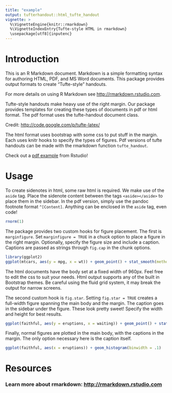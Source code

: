 ```yaml
---
title: "example"
output: tufterhandout::html_tufte_handout
vignette: >
  %\VignetteEngine{knitr::rmarkdown}
  %\VignetteIndexEntry{Tufte-style HTML in rmarkdown}
  \usepackage[utf8]{inputenc}
---
```



# Introduction

This is an R Markdown document. Markdown is a simple formatting syntax for authoring HTML, PDF, and MS Word documents. This package provides output formats to create "Tufte-style" handouts. 

<aside>For more details on using R Markdown see <http://rmarkdown.rstudio.com>.</aside> 

Tufte-style handouts make heavy use of the right margin. Our package provides templates for creating these types of documents in pdf or html format. The pdf format uses the tufte-handout document class.

<aside>Credit: <http://code.google.com/p/tufte-latex/></aside>

The html format uses bootstrap with some css to put stuff in the margin. Each uses knitr hooks to specify the types of figures. Pdf versions of tufte handouts can be made with the rmarkdown function `tufte_handout`.

<aside> Check out a <a href="http://rmarkdown.rstudio.com/examples/tufte-handout.pdf">pdf example</a> from Rstudio!</aside>

# Usage

To create sidenotes in html, some raw html is required. We make use of the `aside` tag. Place the sidenote content between the tags `<aside></aside>` to place them in the sidebar. In the pdf version, simply use the pandoc footnote format `^[Content]`. Anything can be enclosed in the `aside` tag, even code!

<aside>
```r
rnorm(1)
```
</aside>

The package provides two custom hooks for figure placement. The first is `marginfigure`. Set `marginfigure = TRUE` in a chuck option to place a figure in the right margin. Optionally, specify the figure size and include a caption. Captions are passed as strings through `fig.cap` in the chunk options.

```r
library(ggplot2)
ggplot(mtcars, aes(y = mpg, x = wt)) + geom_point() + stat_smooth(method = "lm")
```

The html documents have the body set at a fixed width of 960px. Feel free to edit the css to suit your needs. Html output supports any of the built in Bootstrap themes. Be careful using the fluid grid system, it may break the output for narrow screens. 

The second custom hook is `fig.star`. Setting `fig.star = TRUE` creates a full-width figure spanning the main body and the margin. The caption goes in the sidebar under the figure. These look pretty sweet!  Specify the width and height for best results. 

```r
ggplot(faithful, aes(y = eruptions, x = waiting)) + geom_point() + stat_smooth(method = "loess")
```

Finally, normal figures are plotted in the main body, with the captions in the margin. The only option necessary here is the caption itself.

```r
ggplot(faithful, aes(x = eruptions)) + geom_histogram(binwidth = .1)
```

# Resources

### Learn more about rmarkdown: <http://rmarkdown.rstudio.com>



